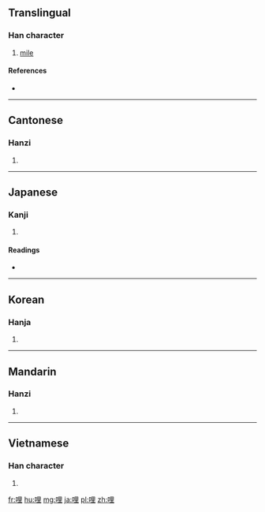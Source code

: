 ==Translingual==

===Han character===
{{Han char|rn=30|rad=口|as=07|sn=10|four=6601<sub>4</sub>|canj=口田土 (RWG)}}

# [[mile]]

====References====
* {{Han ref|kx=0190.160|dkj=03649|dj=0409.320|hdz=10629.030|uh=54E9|ud=21737|bh=ADF9|bd=44537}}

----

==Cantonese==

===Hanzi===
{{yue-hanzi|jyut=|y=le1, lei5 li1}}

# {{defn|lang=yue|sort=口07}}

----

==Japanese==

===Kanji===
{{ja-kanji|grade=|rs=口07}}

# {{defn|lang=ja|sort=口07}}

====Readings====
* {{ja-readings|on=[[り]] (ri)|kun=[[わい]] (wai), [[まいる]] (mairu)}}

----

==Korean==

===Hanja===
{{ko-hanja|hangeul=리|rv=ri|mr=ri}}

# {{defn|lang=ko|sort=口07}}

----

==Mandarin==

===Hanzi===
{{cmn-hanzi|pin=[[lī]] ([[li1]])|wg=li<sup>1</sup>}}

# {{defn|lang=cmn|sort=口07}}

----

==Vietnamese==

===Han character===
{{vi-hantu|[[lý]], [[ré]], [[lí]], [[rí]]|rs=口07}}

# {{defn|lang=vi|sort=口07}}

[[fr:哩]]
[[hu:哩]]
[[mg:哩]]
[[ja:哩]]
[[pl:哩]]
[[zh:哩]]